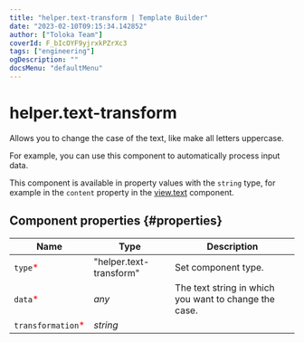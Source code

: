 ```yaml
---
title: "helper.text-transform | Template Builder"
date: "2023-02-10T09:15:34.142852"
author: ["Toloka Team"]
coverId: F_bIcOYF9yjrxkPZrXc3
tags: ["engineering"]
ogDescription: ""
docsMenu: "defaultMenu"
---
```



# helper.text-transform

Allows you to change the case of the text, like make all letters uppercase.

For example, you can use this component to automatically process input data.

This component is available in property values with the `string` type, for example in the `content` property in the [view.text](/docs-new/template-builder/reference/view.text) component.

## Component properties {#properties}

**Name** | **Type** | **Description**
----- | ----- | -----
`type`<span style="color: red">\*</span> | "helper.text-transform" | Set component type.
`data`<span style="color: red">\*</span> | _any_ | The text string in which you want to change the case.
`transformation`<span style="color: red">\*</span> | _string_ | <HelperTextTransformTable1/>
